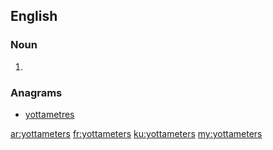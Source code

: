 ==English==

===Noun===
{{head|en|plural}}

# {{plural of|yottameter|lang=en}}

===Anagrams===
* [[yottametres#English|yottametres]]

[[ar:yottameters]]
[[fr:yottameters]]
[[ku:yottameters]]
[[my:yottameters]]
